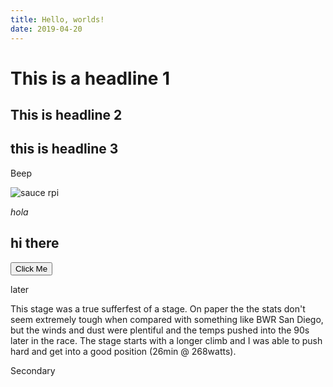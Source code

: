 ```yaml
---
title: Hello, worlds!
date: 2019-04-20
---
```



# This is a headline 1

## This is headline 2

## this is headline 3

<Box p={4} color="background" bg="primary">
  Beep
</Box>

![sauce rpi](./sauce-rpi-1.png)

_hola_

## hi there

<Link to="/about">
  <Button mr={2}>Click Me</Button>
</Link>

later

This stage was a true sufferfest of a stage. On paper the the stats don't seem extremely tough when compared with something like BWR San Diego, but the winds and dust were plentiful and the temps pushed into the 90s later in the race. The stage starts with a longer climb and I was able to push hard and get into a good position (26min @ 268watts).

<Alert>
  Secondary
  <Close ml="auto" mr={-2} />
</Alert>
